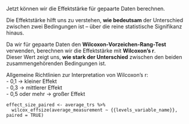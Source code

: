 Jetzt können wir die Effektstärke für gepaarte Daten berechnen.

Die Effektstärke hilft uns zu verstehen, **wie bedeutsam** der Unterschied zwischen zwei Bedingungen ist – über die reine statistische Signifikanz hinaus.

Da wir für gepaarte Daten den **Wilcoxon-Vorzeichen-Rang-Test** verwenden, berechnen wir die Effektstärke mit **Wilcoxon’s r**.  
Dieser Wert zeigt uns, **wie stark der Unterschied** zwischen den beiden zusammengehörenden Bedingungen ist.

Allgemeine Richtlinien zur Interpretation von Wilcoxon’s r:  
- 0,1 → kleiner Effekt  
- 0,3 → mittlerer Effekt  
- 0,5 oder mehr → großer Effekt

```
effect_size_paired <- average_trs %>%
  wilcox_effsize(average_measurement ~ {{levels_variable_name}}, paired = TRUE)
```

